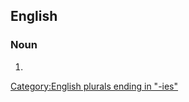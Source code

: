 ==English==

===Noun===
{{head|en|noun form}}

# {{plural of|en|monstrosity}}

[[Category:English plurals ending in "-ies"]]